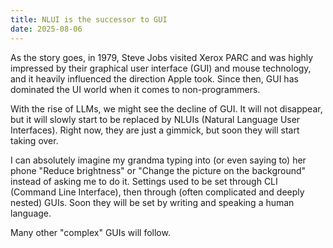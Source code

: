 ```yaml
---
title: NLUI is the successor to GUI 
date: 2025-08-06
---
```


As the story goes, in 1979, Steve Jobs visited Xerox PARC and was highly
impressed by their graphical user interface (GUI) and mouse technology, and it
heavily influenced the direction Apple took. Since then, GUI has dominated the
UI world when it comes to non-programmers.

With the rise of LLMs, we might see the decline of GUI. It will not disappear,
but it will slowly start to be replaced by NLUIs (Natural Language User
Interfaces). Right now, they are just a gimmick, but soon they will start taking
over.

I can absolutely imagine my grandma typing into (or even saying to) her
phone "Reduce brightness" or "Change the picture on the background" instead of
asking me to do it. Settings used to be set through CLI (Command Line
Interface), then through (often complicated and deeply nested) GUIs. Soon
they will be set by writing and speaking a human language. 

Many other "complex" GUIs will follow.
